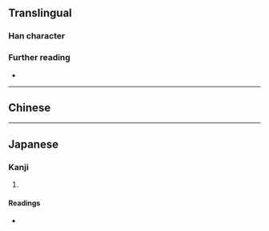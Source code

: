 {{also|多}}
{{character info}}
==Translingual==

===Han character===
{{Han char|rn=36|rad=夕|as=03|sn=6|four=|canj=NMMN|ids=⿱彐夕}}

===Further reading===
* {{Han ref|kx=0246.151|dkj=05759|dj=0490.030|hdz=20863.010|uh=591B|ud=22811}}

----

==Chinese==
{{zh-see|多|a}}

----

==Japanese==

===Kanji===
{{ja-kanji|grade=|rs=夕03}}

# {{alternative form of|ja|多}}

====Readings====
* {{ja-readings|on=[[た]] (ta)|kun=[[おおし]] (ooshi), [[まさる]] (masaru), [[まさに]] (masani)}}